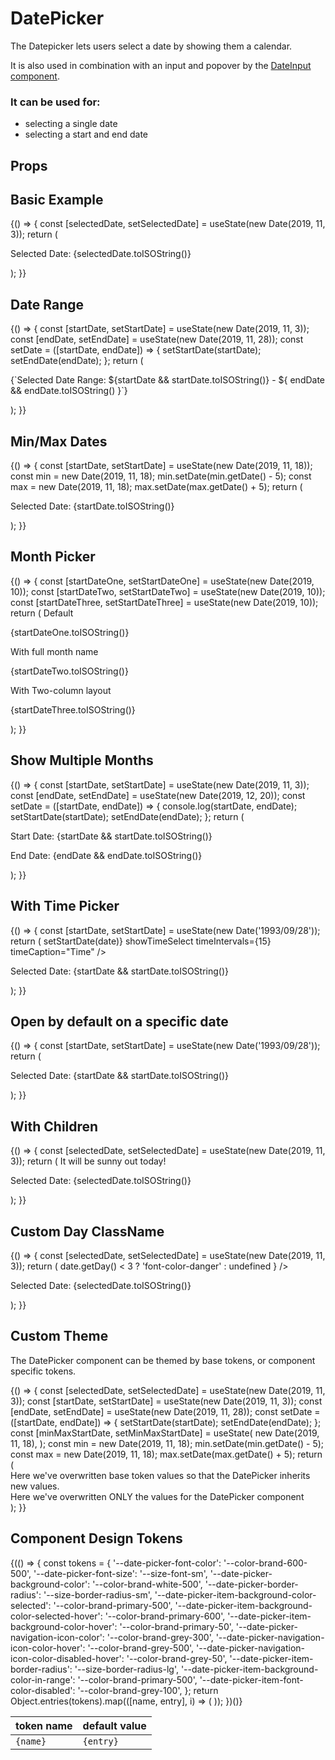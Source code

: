 
<Meta title="Components/DatePicker/Overview" component={DatePicker} />

# DatePicker

The Datepicker lets users select a date by showing them a calendar.

It is also used in combination with an input and popover by the [DateInput component](/?path=/docs/components-dateinput-overview--basic-usage).

### It can be used for:

- selecting a single date
- selecting a start and end date

## Props

<ArgsTable of={DatePicker} />

## Basic Example

<Canvas>
  <Story name="Basic Example">
    {() => {
      const [selectedDate, setSelectedDate] = useState(new Date(2019, 11, 3));
      return (
        <Box gap="md">
          <DatePicker onChange={setSelectedDate} selected={selectedDate} />
          <p>Selected Date: {selectedDate.toISOString()}</p>
        </Box>
      );
    }}
  </Story>
</Canvas>

## Date Range

<Canvas>
  <Story name="Date Range">
    {() => {
      const [startDate, setStartDate] = useState(new Date(2019, 11, 3));
      const [endDate, setEndDate] = useState(new Date(2019, 11, 28));
      const setDate = ([startDate, endDate]) => {
        setStartDate(startDate);
        setEndDate(endDate);
      };
      return (
        <Box gap="md">
          <DatePicker
            onChange={setDate}
            selected={startDate}
            startDate={startDate}
            endDate={endDate}
            selectsRange
          />
          <p>
            {`Selected Date Range: ${startDate && startDate.toISOString()} - ${
              endDate && endDate.toISOString()
            }`}
          </p>
        </Box>
      );
    }}
  </Story>
</Canvas>

## Min/Max Dates

<Canvas>
  <Story name="Min/max Dates">
    {() => {
      const [startDate, setStartDate] = useState(new Date(2019, 11, 18));
      const min = new Date(2019, 11, 18);
      min.setDate(min.getDate() - 5);
      const max = new Date(2019, 11, 18);
      max.setDate(max.getDate() + 5);
      return (
        <Box gap="md">
          <DatePicker
            selected={startDate}
            onChange={setStartDate}
            minDate={min}
            maxDate={max}
          />
          <p>Selected Date: {startDate.toISOString()}</p>
        </Box>
      );
    }}
  </Story>
</Canvas>

## Month Picker

<Canvas>
  <Story name="Month Picker">
    {() => {
      const [startDateOne, setStartDateOne] = useState(new Date(2019, 10));
      const [startDateTwo, setStartDateTwo] = useState(new Date(2019, 10));
      const [startDateThree, setStartDateThree] = useState(new Date(2019, 10));
      return (
        <Box display="flex" direction="row" gap="md">
          <Box
            gap="md"
            display="flex"
            direction="column"
            alignItems="center"
            width="33"
          >
            <Heading size="md">Default</Heading>
            <DatePicker
              selected={startDateOne}
              onChange={setStartDateOne}
              showMonthYearPicker
            />
            <p>{startDateOne.toISOString()}</p>
          </Box>
          <Box
            gap="md"
            display="flex"
            direction="column"
            alignItems="center"
            width="33"
          >
            <Heading size="md">With full month name</Heading>
            <DatePicker
              selected={startDateTwo}
              onChange={setStartDateTwo}
              showMonthYearPicker
              showFullMonthYearPicker
            />
            <p>{startDateTwo.toISOString()}</p>
          </Box>
          <Box
            gap="md"
            display="flex"
            direction="column"
            alignItems="center"
            width="33"
          >
            <Heading size="md">With Two-column layout</Heading>
            <DatePicker
              selected={startDateThree}
              onChange={setStartDateThree}
              showMonthYearPicker
              showFullMonthYearPicker
              showTwoColumnMonthYearPicker
            />
            <p>{startDateThree.toISOString()}</p>
          </Box>
        </Box>
      );
    }}
  </Story>
</Canvas>

## Show Multiple Months

<Canvas>
  <Story name="Multiple Months">
    {() => {
      const [startDate, setStartDate] = useState(new Date(2019, 11, 3));
      const [endDate, setEndDate] = useState(new Date(2019, 12, 20));
      const setDate = ([startDate, endDate]) => {
        console.log(startDate, endDate);
        setStartDate(startDate);
        setEndDate(endDate);
      };
      return (
        <Box gap="md">
          <DatePicker
            onChange={setDate}
            selected={startDate}
            startDate={startDate}
            endDate={endDate}
            selectsRange
            monthsShown={2}
          />
          <p>Start Date: {startDate && startDate.toISOString()}</p>
          <p>End Date: {endDate && endDate.toISOString()}</p>
        </Box>
      );
    }}
  </Story>
</Canvas>

## With Time Picker

<Canvas>
  <Story name="With Time Picker">
    {() => {
      const [startDate, setStartDate] = useState(new Date('1993/09/28'));
      return (
        <Box gap="md">
          <DatePicker
            selected={startDate}
            onChange={date => setStartDate(date)}
            showTimeSelect
            timeIntervals={15}
            timeCaption="Time"
          />
          <p>Selected Date: {startDate && startDate.toISOString()}</p>
        </Box>
      );
    }}
  </Story>
</Canvas>

## Open by default on a specific date

<Canvas>
  <Story name="Open on Date">
    {() => {
      const [startDate, setStartDate] = useState(new Date('1993/09/28'));
      return (
        <Box gap="md">
          <DatePicker
            onChange={setStartDate}
            selected={startDate}
            openToDate={new Date('1993/09/28')}
          />
          <p>Selected Date: {startDate && startDate.toISOString()}</p>
        </Box>
      );
    }}
  </Story>
</Canvas>

## With Children

<Canvas>
  <Story name="With Children">
    {() => {
      const [selectedDate, setSelectedDate] = useState(new Date(2019, 11, 3));
      return (
        <Box gap="md">
          <DatePicker onChange={setSelectedDate} selected={selectedDate}>
            <Box
              display="block"
              style={{ textAlign: 'center' }}
              color="primary"
            >
              It will be sunny out today!
            </Box>
          </DatePicker>
          <p>Selected Date: {selectedDate.toISOString()}</p>
        </Box>
      );
    }}
  </Story>
</Canvas>

## Custom Day ClassName

<Canvas>
  <Story name="Day Classname">
    {() => {
      const [selectedDate, setSelectedDate] = useState(new Date(2019, 11, 3));
      return (
        <Box gap="md">
          <DatePicker
            onChange={setSelectedDate}
            selected={selectedDate}
            dayClassName={date =>
              date.getDay() < 3 ? 'font-color-danger' : undefined
            }
          />
          <p>Selected Date: {selectedDate.toISOString()}</p>
        </Box>
      );
    }}
  </Story>
</Canvas>

## Custom Theme

The DatePicker component can be themed by base tokens, or component specific tokens.

<Canvas>
  <Story name="With Custom Theme">
    {() => {
      const [selectedDate, setSelectedDate] = useState(new Date(2019, 11, 3));
      const [startDate, setStartDate] = useState(new Date(2019, 11, 3));
      const [endDate, setEndDate] = useState(new Date(2019, 11, 28));
      const setDate = ([startDate, endDate]) => {
        setStartDate(startDate);
        setEndDate(endDate);
      };
      const [minMaxStartDate, setMinMaxStartDate] = useState(
        new Date(2019, 11, 18),
      );
      const min = new Date(2019, 11, 18);
      min.setDate(min.getDate() - 5);
      const max = new Date(2019, 11, 18);
      max.setDate(max.getDate() + 5);
      return (
        <Box gap="md">
          <div
            style={{
              '--color-brand-primary-50': '#CFC5E9',
              '--color-brand-primary-400': '#785CC0',
              '--color-brand-primary-500': '#603FB5',
              '--color-brand-primary-600': '#5839AE',
            }}
          >
            <Box margin="md 0" fontWeight="bold">
              Here we've overwritten base token values so that the DatePicker
              inherits new values.
            </Box>
            <DatePicker onChange={setSelectedDate} selected={selectedDate} />
          </div>
          <div
            style={{
              '--date-picker-font-color': 'var(--color-brand-white-500)',
              '--date-picker-background-color': 'var(--color-brand-grey-800)',
              '--date-picker-border-radius': 'var(--size-border-radius-lg)',
              '--date-picker-item-background-color-selected': '#603FB5',
              '--date-picker-item-background-color-selected-hover': '#4E31A5',
              '--date-picker-item-background-color-hover': '#785CC0',
              '--date-picker-navigation-icon-color':
                'var(--color-brand-white-500)',
              '--date-picker-navigation-icon-color-hover':
                'var(--color-brand-grey-300)',
              '--date-picker-item-border-radius': '0',
              '--date-picker-item-background-color-in-range': '#785CC0',
              '--date-picker-item-font-color-disabled':
                'var(--color-brand-grey-500)',
            }}
          >
            <Box margin="md 0" fontWeight="bold">
              Here we've overwritten ONLY the values for the DatePicker
              component
            </Box>
            <Box direction="row" gap="md" wrap>
              <DatePicker onChange={setSelectedDate} selected={selectedDate} />
              <DatePicker
                onChange={setDate}
                selected={startDate}
                startDate={startDate}
                endDate={endDate}
                selectsRange
                monthsShown={2}
              />
              <DatePicker
                selected={minMaxStartDate}
                onChange={setMinMaxStartDate}
                minDate={min}
                maxDate={max}
              />
            </Box>
          </div>
        </Box>
      );
    }}
  </Story>
</Canvas>

## Component Design Tokens

<table>
  <thead>
    <tr>
      <th>token name</th>
      <th>default value</th>
    </tr>
  </thead>
  <tbody>
    {(() => {
      const tokens = {
        '--date-picker-font-color': '--color-brand-600-500',
        '--date-picker-font-size': '--size-font-sm',
        '--date-picker-background-color': '--color-brand-white-500',
        '--date-picker-border-radius': '--size-border-radius-sm',
        '--date-picker-item-background-color-selected':
          '--color-brand-primary-500',
        '--date-picker-item-background-color-selected-hover':
          '--color-brand-primary-600',
        '--date-picker-item-background-color-hover': '--color-brand-primary-50',
        '--date-picker-navigation-icon-color': '--color-brand-grey-300',
        '--date-picker-navigation-icon-color-hover': '--color-brand-grey-500',
        '--date-picker-navigation-icon-color-disabled-hover':
          '--color-brand-grey-50',
        '--date-picker-item-border-radius': '--size-border-radius-lg',
        '--date-picker-item-background-color-in-range':
          '--color-brand-primary-500',
        '--date-picker-item-font-color-disabled': '--color-brand-grey-100',
      };
      return Object.entries(tokens).map(([name, entry], i) => (
        <tr key={i}>
          <td>
            <code>{name}</code>
          </td>
          <td>
            <code>{entry}</code>
          </td>
        </tr>
      ));
    })()}
  </tbody>
</table>
